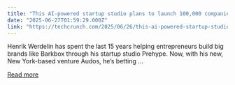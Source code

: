 ```yaml
---
title: "This AI-powered startup studio plans to launch 100,000 companies a year — really"
date: "2025-06-27T01:59:29.000Z"
link: "https://techcrunch.com/2025/06/26/this-ai-powered-startup-studio-plans-to-launch-100000-companies-a-year-really/"
---
```


Henrik Werdelin has spent the last 15 years helping entrepreneurs build big brands like Barkbox through his startup studio Prehype. Now, with his new, New York-based venture Audos, he&#8217;s betting ...

[Read more](https://techcrunch.com/2025/06/26/this-ai-powered-startup-studio-plans-to-launch-100000-companies-a-year-really/)
